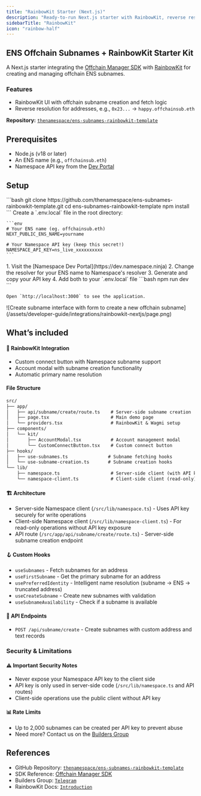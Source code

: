 ```yaml
---
title: "RainbowKit Starter (Next.js)"
description: "Ready-to-run Next.js starter with RainbowKit, reverse resolution for ENS subnames, and profile flows."
sidebarTitle: "RainbowKit"
icon: "rainbow-half"
---
```


## ENS Offchain Subnames + RainbowKit Starter Kit

A Next.js starter integrating the [Offchain Manager SDK](/developer-guide/sdks/offchain-manager) with [RainbowKit](https://rainbowkit.com) for creating and managing offchain ENS subnames.

### Features

- RainbowKit UI with offchain subname creation and fetch logic
- Reverse resolution for addresses, e.g., `0x23...` → `happy.offchainsub.eth`

**Repository:** [`thenamespace/ens-subnames-rainbowkit-template`](https://github.com/thenamespace/ens-subnames-rainbowkit-template)

## Prerequisites

- Node.js (v18 or later)
- An ENS name (e.g., `offchainsub.eth`)
- Namespace API key from the [Dev Portal](/user-guide/dev-portal/api-keys)

## Setup

<Steps>
  <Step title="Clone and install">
    ```bash
    git clone https://github.com/thenamespace/ens-subnames-rainbowkit-template.git
    cd ens-subnames-rainbowkit-template
    npm install
    ```
  </Step>
  <Step title="Environment variables">
    Create a `.env.local` file in the root directory:

    ```env
    # Your ENS name (eg. offchainsub.eth)
    NEXT_PUBLIC_ENS_NAME=yourname
    
    # Your Namespace API key (keep this secret!)
    NAMESPACE_API_KEY=ns_live_xxxxxxxxxx
    ```
  </Step>
  <Step title="Configure your ENS name">
    1. Visit the [Namespace Dev Portal](https://dev.namespace.ninja)
    2. Change the resolver for your ENS name to Namespace's resolver
    3. Generate and copy your API key
    4. Add both to your `.env.local` file
  </Step>
  <Step title="Run the development server">
    ```bash
    npm run dev
    ```

    Open `http://localhost:3000` to see the application.
  </Step>
  <Step title="It's ready!">
    ![Create subname interface with form to create a new offchain subname](/assets/developer-guide/integrations/rainbowkit-nextjs/page.png)
  </Step>
</Steps>

## What’s included

#### 🔗 RainbowKit Integration

- Custom connect button with Namespace subname support
- Account modal with subname creation functionality
- Automatic primary name resolution

#### File Structure

```txt
src/
├── app/
│   ├── api/subname/create/route.ts    # Server-side subname creation
│   ├── page.tsx                       # Main demo page
│   └── providers.tsx                  # RainbowKit & Wagmi setup
├── components/
│   └── kit/
│       ├── AccountModal.tsx           # Account management modal
│       └── CustomConnectButton.tsx    # Custom connect button
├── hooks/
│   ├── use-subnames.ts               # Subname fetching hooks
│   └── use-subname-creation.ts       # Subname creation hooks
└── lib/
    ├── namespace.ts                   # Server-side client (with API key)
    └── namespace-client.ts            # Client-side client (read-only)
```

#### 🏗️ Architecture

- Server-side Namespace client (`/src/lib/namespace.ts`) - Uses API key securely for write operations
- Client-side Namespace client (`/src/lib/namespace-client.ts`) - For read-only operations without API key exposure
- API route (`/src/app/api/subname/create/route.ts`) - Server-side subname creation endpoint

#### 🪝 Custom Hooks

- `useSubnames` - Fetch subnames for an address
- `useFirstSubname` - Get the primary subname for an address
- `usePreferredIdentity` - Intelligent name resolution (subname → ENS → truncated address)
- `useCreateSubname` - Create new subnames with validation
- `useSubnameAvailability` - Check if a subname is available

#### 📡 API Endpoints

- `POST /api/subname/create` - Create subnames with custom address and text records

### Security & Limitations

#### ⚠️ Important Security Notes

- Never expose your Namespace API key to the client side
- API key is only used in server-side code (`/src/lib/namespace.ts` and API routes)
- Client-side operations use the public client without API key

#### 📊 Rate Limits

- Up to 2,000 subnames can be created per API key to prevent abuse
- Need more? Contact us on the [Builders Group](https://t.me/+5FAwyiKOTeswNTIy)

## References

- GitHub Repository: [`thenamespace/ens-subnames-rainbowkit-template`](https://github.com/thenamespace/ens-subnames-rainbowkit-template)
- SDK Reference: [Offchain Manager SDK](/developer-guide/sdks/offchain-manager)
- Builders Group: [`Telegram`](https://t.me/+5FAwyiKOTeswNTIy)
- RainbowKit Docs: [`Introduction`](https://rainbowkit.com/docs/introduction)
